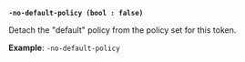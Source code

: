 <a id="token-flag-no-default-policy" />

**`-no-default-policy (bool : false)`**

Detach the "default" policy from the policy set for this token.

**Example**: `-no-default-policy`